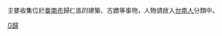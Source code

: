 {{Catmore|歸仁區}}主要收集位於[[臺南市|臺南市]]歸仁區的建築、古蹟等事物，人物請放入[[:Category:台南人|台南人]]分類中。

[[Category:臺南市行政區劃|G歸]]